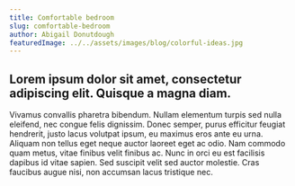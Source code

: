 ```yaml
---
title: Comfortable bedroom
slug: comfortable-bedroom
author: Abigail Donutdough
featuredImage: ../../assets/images/blog/colorful-ideas.jpg
---
```


## Lorem ipsum dolor sit amet, consectetur adipiscing elit. Quisque a magna diam.

Vivamus convallis pharetra bibendum. Nullam elementum turpis sed nulla eleifend, nec congue felis dignissim. Donec semper, purus efficitur feugiat hendrerit, justo lacus volutpat ipsum, eu maximus eros ante eu urna. Aliquam non tellus eget neque auctor laoreet eget ac odio. Nam commodo quam metus, vitae finibus velit finibus ac. Nunc in orci eu est facilisis dapibus id vitae sapien. Sed suscipit velit sed auctor molestie. Cras faucibus augue nisi, non accumsan lacus tristique nec.
